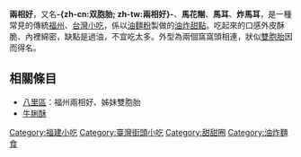 {{多個問題|
{{Unreferenced|time=2015-06-30T07:22:21+00:00}}
{{Expand|time=2013-01-10T17:32:09+00:00}}
{{expert}}
}}
{{noteTA
|G1 = Food
}}
{{Infobox prepared food
| name             = 兩相好
| image            = File:Behuejhi.jpg
| caption          = 表面加上芝麻的兩相好
| alternate_name   = 馬耳
| country          = [[福州|福州]]
| region           = 
| creator          = 
| course           = 
| type             = [[甜甜圈|甜甜圈]]
| served           = 
| main_ingredient  = [[生麵團|生麵團]]
| variations       = 
| calories         = 
| other            = 
}}
'''兩相好'''，又名'''-{zh-cn:双胞胎; zh-tw:兩相好}-'''、'''馬花糋'''、'''馬耳'''、'''炸馬耳'''，是一種常見的傳統[[福州|福州]]、[[台灣小吃|台灣小吃]]，係以[[油麵粉|油麵粉]]製做的[[油炸|油炸]][[甜點|甜點]]。吃起來的口感外皮酥脆、內裡綿密，缺點是過油，不宜吃太多。外型為兩個窩窩頭相連，狀似[[雙胞胎|雙胞胎]]因而得名。

==相關條目==
*[[八里區|八里區]]：福州兩相好、姊妹雙胞胎
*[[牛脷酥|牛脷酥]]

{{甜甜圈}}
[[Category:福建小吃|Category:福建小吃]]
[[Category:臺灣街頭小吃|Category:臺灣街頭小吃]]
[[Category:甜甜圈|Category:甜甜圈]]
[[Category:油炸麵食|Category:油炸麵食]]

{{Dessert-stub}}